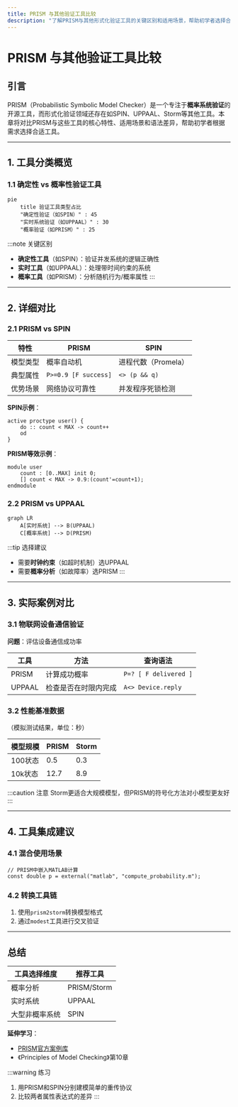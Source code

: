 ```yaml
---
title: PRISM 与其他验证工具比较
description: "了解PRISM与其他形式化验证工具的关键区别和适用场景，帮助初学者选择合适的概率模型检查工具。"
---
```


# PRISM 与其他验证工具比较

## 引言

PRISM（Probabilistic Symbolic Model Checker）是一个专注于**概率系统验证**的开源工具，而形式化验证领域还存在如SPIN、UPPAAL、Storm等其他工具。本章将对比PRISM与这些工具的核心特性、适用场景和语法差异，帮助初学者根据需求选择合适工具。

---

## 1. 工具分类概览

### 1.1 确定性 vs 概率性验证工具
```mermaid
pie
    title 验证工具类型占比
    "确定性验证（如SPIN）" : 45
    "实时系统验证（如UPPAAL）" : 30
    "概率验证（如PRISM）" : 25
```

:::note 关键区别
- **确定性工具**（如SPIN）：验证并发系统的逻辑正确性
- **实时工具**（如UPPAAL）：处理带时间约束的系统
- **概率工具**（如PRISM）：分析随机行为/概率属性
:::

---

## 2. 详细对比

### 2.1 PRISM vs SPIN
| 特性          | PRISM                     | SPIN                      |
|---------------|---------------------------|---------------------------|
| 模型类型      | 概率自动机                | 进程代数（Promela）       |
| 典型属性      | `P>=0.9 [F success]`      | `<> (p && q)`             |
| 优势场景      | 网络协议可靠性            | 并发程序死锁检测          |

**SPIN示例**：
```promela
active proctype user() {
    do :: count < MAX -> count++
    od
}
```

**PRISM等效示例**：
```prism
module user
    count : [0..MAX] init 0;
    [] count < MAX -> 0.9:(count'=count+1);
endmodule
```

### 2.2 PRISM vs UPPAAL
```mermaid
graph LR
    A[实时系统] --> B(UPPAAL)
    C[概率系统] --> D(PRISM)
```

:::tip 选择建议
- 需要**时钟约束**（如超时机制）选UPPAAL
- 需要**概率分析**（如故障率）选PRISM
:::

---

## 3. 实际案例对比

### 3.1 物联网设备通信验证
**问题**：评估设备通信成功率

| 工具      | 方法                      | 查询语法                  |
|-----------|---------------------------|---------------------------|
| PRISM     | 计算成功概率              | `P=? [ F delivered ]`     |
| UPPAAL    | 检查是否在时限内完成      | `A<> Device.reply`        |

### 3.2 性能基准数据
（模拟测试结果，单位：秒）

| 模型规模 | PRISM | Storm |
|----------|-------|-------|
| 100状态 | 0.5   | 0.3   |
| 10k状态 | 12.7  | 8.9   |

:::caution 注意
Storm更适合大规模模型，但PRISM的符号化方法对小模型更友好
:::

---

## 4. 工具集成建议

### 4.1 混合使用场景
```prism
// PRISM中嵌入MATLAB计算
const double p = external("matlab", "compute_probability.m");
```

### 4.2 转换工具链
1. 使用`prism2storm`转换模型格式
2. 通过`modest`工具进行交叉验证

---

## 总结

| 工具选择维度 | 推荐工具                  |
|--------------|---------------------------|
| 概率分析     | PRISM/Storm               |
| 实时系统     | UPPAAL                    |
| 大型非概率系统 | SPIN                    |

**延伸学习**：
- [PRISM官方案例库](https://www.prismmodelchecker.org/casestudies/)
- 《Principles of Model Checking》第10章

:::warning 练习
1. 用PRISM和SPIN分别建模简单的重传协议
2. 比较两者属性表达式的差异
:::